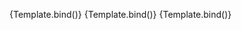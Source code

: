 
<Meta
	title="Components/RadioGroup/Options"
	component={VvRadioGroup}
	args={defaultArgs}
	argTypes={argTypes}
/>

<Canvas>
	<Story
		name="Array of Objects"
		play={defaultTest}
		argTypes={{
			options: {
				...argTypes.options,
				control: {
					disable: true
				}
			}
		}}
		args={{
			options: [
				{ value: 'first', label: 'First' },
				{ value: 'second', label: 'Second' },
				{ value: 'third', label: 'Third' }
			]
		}}>
		{Template.bind()}
	</Story>
</Canvas>

<Canvas>
	<Story
		name="Option label key"
		play={defaultTest}
		argTypes={{
			options: {
				...argTypes.options,
				control: {
					disable: true
				}
			}
		}}
		args={{
			labelKey: 'name',
			options: [
				{ value: 'first', name: 'First' },
				{ value: 'second', name: 'Second' },
				{ value: 'third', name: 'Third' }
			]
		}}
		argTypes={{
			labelKey: {
				control: {
					disable: true
				}
			}
		}}>
		{Template.bind()}
	</Story>
</Canvas>

<Canvas>
	<Story
		name="Option value key"
		play={defaultTest}
		argTypes={{
			options: {
				...argTypes.options,
				control: {
					disable: true
				}
			}
		}}
		args={{
			valueKey: 'id',
			options: [
				{ id: 'first', label: 'First' },
				{ id: 'second', label: 'Second' },
				{ id: 'third', label: 'Third' }
			]
		}}
		argTypes={{
			options: {
				valueKey: {
					disable: true
				}
			}
		}}>
		{Template.bind()}
	</Story>
</Canvas>
